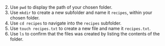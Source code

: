 2. Use `pwd` to display the path of your chosen folder.
3. Use `mkdir` to create a new subfolder and name it `recipes`, within your chosen folder.
4. Use `cd recipes` to navigate into the `recipes` subfolder.
5. Use `touch recipes.txt` to create a new file and name it `recipes.txt`.
6. Use `ls` to confirm that the files was created by listing the contents of the folder.